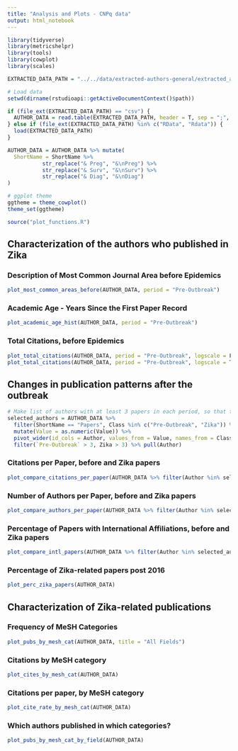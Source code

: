 ```yaml
---
title: "Analysis and Plots - CNPq data"
output: html_notebook
---
```


```r
library(tidyverse)
library(metricshelpr)
library(tools)
library(cowplot)
library(scales)

EXTRACTED_DATA_PATH = "../../data/extracted-authors-general/extracted_author_data-cnpq 10-03-2021.RData"

# Load data
setwd(dirname(rstudioapi::getActiveDocumentContext()$path))

if (file_ext(EXTRACTED_DATA_PATH) == "csv") {
  AUTHOR_DATA = read.table(EXTRACTED_DATA_PATH, header = T, sep = ";", dec = ",")
} else if (file_ext(EXTRACTED_DATA_PATH) %in% c("RData", "Rdata")) {
  load(EXTRACTED_DATA_PATH)
}

AUTHOR_DATA = AUTHOR_DATA %>% mutate(
  ShortName = ShortName %>%
           str_replace("& Preg", "&\nPreg") %>%
           str_replace("& Surv", "&\nSurv") %>%
           str_replace("& Diag", "&\nDiag")
)

# ggplot theme
ggtheme = theme_cowplot()
theme_set(ggtheme)

source("plot_functions.R")
```

## Characterization of the authors who published in Zika

### Description of Most Common Journal Area before Epidemics
```r
plot_most_common_areas_before(AUTHOR_DATA, period = "Pre-Outbreak")
```


### Academic Age - Years Since the First Paper Record
```r
plot_academic_age_hist(AUTHOR_DATA, period = "Pre-Outbreak")
```

### Total Citations, before Epidemics
```r
plot_total_citations(AUTHOR_DATA, period = "Pre-Outbreak", logscale = F)
plot_total_citations(AUTHOR_DATA, period = "Pre-Outbreak", logscale = T)
```

## Changes in publication patterns after the outbreak

```r
# Make list of authors with at least 3 papers in each period, so that the estimates have a minimal sample size, to remove a bit of noise
selected_authors = AUTHOR_DATA %>%
  filter(ShortName == "Papers", Class %in% c("Pre-Outbreak", "Zika")) %>%
  mutate(Value = as.numeric(Value)) %>%
  pivot_wider(id_cols = Author, values_from = Value, names_from = Class) %>%
  filter(`Pre-Outbreak` > 3, Zika > 3) %>% pull(Author)
```


### Citations per Paper, before and Zika papers
```r
plot_compare_citations_per_paper(AUTHOR_DATA %>% filter(Author %in% selected_authors))
```

### Number of Authors per Paper, before and Zika papers
```r
plot_compare_authors_per_paper(AUTHOR_DATA %>% filter(Author %in% selected_authors))
```


### Percentage of Papers with International Affiliations, before and Zika papers
```r
plot_compare_intl_papers(AUTHOR_DATA %>% filter(Author %in% selected_authors))
```

### Percentage of Zika-related papers post 2016
```r
plot_perc_zika_papers(AUTHOR_DATA)
```

## Characterization of Zika-related publications

### Frequency of MeSH Categories

```r
plot_pubs_by_mesh_cat(AUTHOR_DATA, title = "All Fields")
```
### Citations by MeSH category

```r
plot_cites_by_mesh_cat(AUTHOR_DATA)
```

### Citations per paper, by MeSH category

```r
plot_cite_rate_by_mesh_cat(AUTHOR_DATA)
```

### Which authors published in which categories?

```r
plot_pubs_by_mesh_cat_by_field(AUTHOR_DATA)
```

